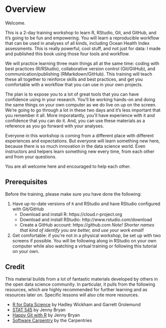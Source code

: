 # Overview {#overview}

Welcome. 

This is a 2-day training workshop to learn R, RStudio, Git, and GitHub, and it's going to be fun and empowering. You will learn a reproducible workflow that can be used in analyses of all kinds, including Ocean Health Index assessments. This is really powerful, cool stuff, and not just for data: I made and published this book using those four tools and workflow.

We will practice learning three main things all at the same time: coding with best practices (R/RStudio), collaborative version control (Git/GitHub), and communication/publishing (RMarkdown/GitHub). This training will teach these all together to reinforce skills and best practices, and get you comfortable with a workflow that you can use in your own projects. 

The plan is to expose you to a lot of great tools that you can have confidence using in your research. You'll be working hands-on and doing the same things on your own computer as we do live on up on the screen. We're going to go through a lot in these two days and it's less important that you remember it all. More imporatantly, you'll have experience with it and confidence that you can do it. And, you can use these materials as a reference as you go forward with your analyses. 

Everyone in this workshop is coming from a different place with different experiences and expectations. But everyone will learn something new here, because there is so much innovation in the data science world. Even instructors and helpers learn something new every time, from each other and from your questions. 

You are all welcome here and encouraged to help each other. 


## Prerequisites

Before the training, please make sure you have done the following: 

1. Have up-to-date versions of `R` and RStudio and have RStudio configured with Git/GitHub 
    - Download and install R: https://cloud.r-project.org
    - Download and install RStudio: http://www.rstudio.com/download 
    - Create a GitHub account: https://github.com *Note! Shorter names that kind of identify you are better, and use your work email!*
1. Get comfortable: if you're not in a physical workshop, be set up with two screens if possible. You will be following along in RStudio on your own computer while also watching a virtual training or following this tutorial on your own.

<!---
## Motivation 


More often than not, there are more than one way to do things. I'm going to focus mostly on what I have ended up using day-to-day; I try to incorporate better practices as I come upon them but that's not always the case. RStudio has some built-in redundancy too that I'll try to show you so that you can approach things in different ways and ease in.

- based on literature: best and good enough practices
- also based on our team's experience of how to do better science in less time




## Collaboration

Everything we learn today is to going to help you collaborate with your most important collaborator — YOU. Science is collaborative, starting with Future You, your current collaborators, and anyone wanting to build off your science later on. 

## Reproducibility

- record of your analyses. 
- rerun them!
- modify them, maybe change a threshold, try a different coefficient, etc, maybe today
- modify them, make a new figure, in 6 months! 

## Mindset

New but will become increasingly familiar. We’ll start you off with some momentum, like if you were going to learn to ride a bike or ...

Expect that there is a way to do what you want to do

- stop confounding data science with your science. Expect that someone has had your problem before or done what you want to do. 


If you plan to program mostly in one particular language on a single platform (such as Mac or Windows), you might try an integrated development environment (IDE). IDEs integrate text editing, syntax highlighting, version control, help, build tools, and debugging in one interface, simplifying development. 

http://r-bio.github.io/intro-git-rstudio/

## Data science is a discipline

It has theories, methods, and tools. 

Tidyverse and Hadley’s graphic. Tidy data.

Going to teach you how to think differently, get into some of the theory but in the context of hands-on work.


--->


## Credit

This material builds from a lot of fantastic materials developed by others in the open data science community. In particular, it pulls from the following resources, which are highly recommended for further learning and as resources later on. Specific lessons will also cite more resources.

- [R for Data Science](http://r4ds.had.co.nz/) by Hadley Wickham and Garrett Grolemund
- [STAT 545](http://stat545.com/) by Jenny Bryan
- [Happy Git with R](http://happygitwithr.com) by Jenny Bryan
- [Software Carpentry](https://software-carpentry.org/lessons/) by the Carpentries


